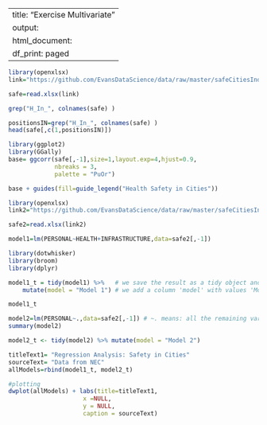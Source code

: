 
---
title: "Exercise Multivariate"
output:
  html_document:
    df_print: paged
---

```r
library(openxlsx)
link="https://github.com/EvansDataScience/data/raw/master/safeCitiesIndexAll.xlsx"

safe=read.xlsx(link)
```

```r
grep("H_In_", colnames(safe) ) 
```
```r
positionsIN=grep("H_In_", colnames(safe) )
head(safe[,c(1,positionsIN)])
```

```r
library(ggplot2)
library(GGally)
base= ggcorr(safe[,-1],size=1,layout.exp=4,hjust=0.9,
             nbreaks = 3,
             palette = "PuOr") 

base + guides(fill=guide_legend("Health Safety in Cities"))
```
```r
library(openxlsx)
link2="https://github.com/EvansDataScience/data/raw/master/safeCitiesIndex.xlsx"

safe2=read.xlsx(link2)
```


```r
model1=lm(PERSONAL~HEALTH+INFRASTRUCTURE,data=safe2[,-1])
```

```r
library(dotwhisker)
library(broom)
library(dplyr)
```

```r
model1_t = tidy(model1) %>%   # we save the result as a tidy object and...
    mutate(model = "Model 1") # we add a column 'model' with values 'Model 1'

model1_t
```

```r
model2=lm(PERSONAL~.,data=safe2[,-1]) # ~. means: all the remaining variables
summary(model2)
```
```r
model2_t <- tidy(model2) %>% mutate(model = "Model 2")
```

```r

titleText1= "Regression Analysis: Safety in Cities"
sourceText= "Data from NEC"
allModels=rbind(model1_t, model2_t)

#plotting
dwplot(allModels) + labs(title=titleText1,
                     x =NULL, 
                     y = NULL,
                     caption = sourceText)
```

